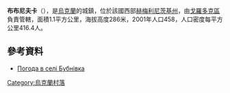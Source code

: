 {{coord|49|20|44|N|26|16|35|E|scale:100000|display=title}}

'''布布尼夫卡'''（{{lang-uk|Бубнівка}}），是[[烏克蘭|烏克蘭]]的城鎮，位於該國西部[[赫梅利尼茨基州|赫梅利尼茨基州]]，由[[戈羅多克區_(赫梅利尼茨基州)|戈羅多克區]]負責管轄，面積1.1平方公里，海拔高度286米，2001年人口458，人口密度每平方公里416.4人。

==參考資料==
* [http://weather.in.ua/ua/hmel'nickaja/2120 Погода в селі Бубнівка] {{Wayback|url=http://weather.in.ua/ua/hmel'nickaja/2120 |date=20111220123332 }}

{{Ukraine-geo-stub}}
[[Category:烏克蘭村落|Category:烏克蘭村落]]